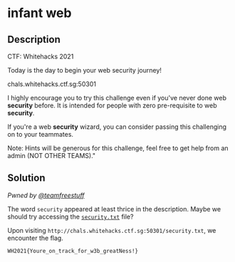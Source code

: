 # infant web

## Description

CTF: Whitehacks 2021

Today is the day to begin your web security journey!

chals.whitehacks.ctf.sg:50301

I highly encourage you to try this challenge even if you've never done web
**security** before. It is intended for people with zero pre-requisite to web
**security**.

If you're a web **security** wizard, you can consider passing this challenging
on to your teammates.

Note: Hints will be generous for this challenge, feel free to get help from an
admin (NOT OTHER TEAMS)."

## Solution

_Pwned by [@teamfreestuff](https://github.com/teamfreestuff)_

The word `security` appeared at least thrice in the description. Maybe we should
try accessing the [`security.txt`](https://en.wikipedia.org/wiki/Security.txt)
file?

Upon visiting `http://chals.whitehacks.ctf.sg:50301/security.txt`, we encounter
the flag.

`WH2021{Youre_on_track_for_w3b_greatNess!}`
